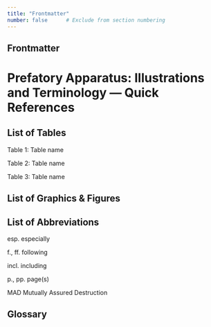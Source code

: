 ```yaml
---
title: "Frontmatter" 
number: false      # Exclude from section numbering
---
```



## Frontmatter

# Prefatory Apparatus: Illustrations and Terminology --- Quick References {.unnumbered}

## List of Tables

Table 1: 	Table name

Table 2: 	Table name

Table 3:	Table name

## List of Graphics & Figures

## List of Abbreviations

esp.		especially

f., ff.		following

incl.		including

p., pp.		page(s)

MAD		Mutually Assured Destruction

## Glossary